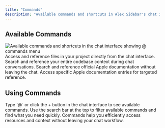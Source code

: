 ```yaml
---
title: "Commands"
description: "Available commands and shortcuts in Alex Sidebar's chat interface"
---
```


## Available Commands

 <Frame>
      <img
        src="/images/commands-chat.png"
        alt="Available commands and shortcuts in the chat interface showing @ commands menu"
      />
    </Frame>

<CardGroup cols={2}>
  <Card title="Files" icon="folder">
    Access and reference files in your project directly from the chat interface.
  </Card>

<Card title="Codebase" icon="code">
  Search and reference your entire codebase context during chat conversations.
</Card>

<Card title="Apple Docs" icon="apple">
  Search and reference official Apple documentation without leaving the chat.
</Card>

  <Card title="Apple Docs (Individual)" icon="book">
    Access specific Apple documentation entries for targeted reference.
  </Card>
</CardGroup>

## Using Commands

<Steps>
  <Step title="Access Commands">
    Type `@` or click the + button in the chat interface to see available commands.
  </Step>

  <Step title="Search">
    Use the search bar at the top to filter available commands and find what you
    need quickly.
  </Step>
</Steps>

<Note>
  Commands help you efficiently access resources and context without leaving
  your chat workflow.
</Note>
